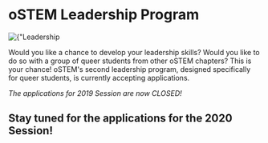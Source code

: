 # oSTEM Leadership Program

<div class = "items-center py-8">
    <img src={"/images/leadership-program.png"} alt={"Leadership Program Banner"} className="block mx-auto"/>
</div>

Would you like a chance to develop your leadership skills? Would you like to do so with a group of queer students from other oSTEM chapters? This is your chance! oSTEM's second leadership program, designed specifically for queer students, is currently accepting applications.

<div class = "text-center">

*The applications for 2019 Session are now CLOSED!*

## Stay tuned for the applications for the 2020 Session!

</div>